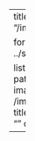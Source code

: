---
title: "Speakers"
image: "/images/backgrounds/dtn.png"

format:
  html:
    css: ../styles/speakers.css

listing:
    type: grid
    contents:
    - path: /speakers/hhook.html
      image: /images/speakers/hhook.jpg
      title: Hannah Hook
      description: ""
      categories: []
---